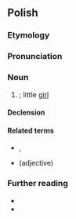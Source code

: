 {{also|dziewczynką}}
==Polish==

===Etymology===
{{af|pl|dziewczyna|-ka}}

===Pronunciation===
{{pl-p|a=Pl-dziewczynka.ogg}}

===Noun===
{{pl-noun|f|dim=dziewczyneczka}}

# {{diminutive of|pl|dziewczyna}}; little [[girl]]

====Declension====
{{pl-decl-noun-f}}

====Related terms====
* {{l|pl|dziewczyna}}, {{l|pl|dziewczę}}
* {{l|pl|dziewczęcy}} (adjective)

===Further reading===
* {{R:pl:WSJP}}
* {{R:pl:PWN}}

{{C|pl|Female children}}
